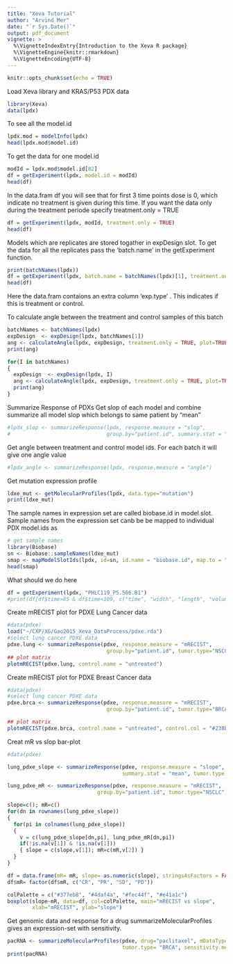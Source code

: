 ```yaml
---
title: "Xeva Tutorial"
author: "Arvind Mer"
date: "`r Sys.Date()`"
output: pdf_document
vignette: >
  %\VignetteIndexEntry{Introduction to the Xeva R package}
  %\VignetteEngine{knitr::rmarkdown}
  %\VignetteEncoding{UTF-8}
---
```


```r
knitr::opts_chunk$set(echo = TRUE)
```

Load Xeva library and KRAS/P53 PDX data
```r
library(Xeva)
data(lpdx)
```


To see all the model.id
```r
lpdx.mod = modelInfo(lpdx)
head(lpdx.mod$model.id)
```

To get the data for one model.id
```r
modId = lpdx.mod$model.id[82]
df = getExperiment(lpdx, model.id = modId)
head(df)
```

In the data.fram df you will see that for first 3 time points dose is 0, which indicate no treatment is given during this time. If you want the data only during the treatment periode specify treatment.only = TRUE

```r
df = getExperiment(lpdx, modId, treatment.only = TRUE)
head(df)
```


Models which are replicates are stored togather in expDesign slot. To get the data for all the replicates pass the 'batch.name' in the getExperiment function.

```r
print(batchNames(lpdx))
df = getExperiment(lpdx, batch.name = batchNames(lpdx)[1], treatment.only = TRUE)
head(df)
```

Here the data.fram contaions an extra column 'exp.type' . This indicates if this is treatment or control. 

To calculate angle between the treatment and control samples of this batch
```r
batchNames <- batchNames(lpdx)
expDesign  <- expDesign(lpdx, batchNames[1])
ang <- calculateAngle(lpdx, expDesign, treatment.only = TRUE, plot=TRUE)
print(ang)

for(I in batchNames)
{
  expDesign  <- expDesign(lpdx, I)
  ang <- calculateAngle(lpdx, expDesign, treatment.only = TRUE, plot=TRUE)
  print(ang)
}

```

Summarize Response of PDXs
Get slop of each model and combine summarize all model slop which belongs to same patient by "mean"
```r
#lpdx_slop <- summarizeResponse(lpdx, response.measure = "slop", 
#                               group.by="patient.id", summary.stat = "mean")
```


Get angle between treatment and control model ids. For each batch it will give one angle value
```r
#lpdx_angle <- summarizeResponse(lpdx, response.measure = "angle")

```


Get mutation expression profile 
```r
ldxe_mut <- getMolecularProfiles(lpdx, data.type="mutation")
print(ldxe_mut)
```

The sample names in expression set are called biobase.id in model slot.
Sample names from the expression set canb be be mapped to individual PDX model.ids as
```r
# get sample names
library(Biobase)
sn <- Biobase::sampleNames(ldxe_mut)
smap <- mapModelSlotIds(lpdx, id=sn, id.name = "biobase.id", map.to = "model.id")
head(smap)
```



What should we do here 
```r
df = getExperiment(lpdx, "PHLC119_P5.506.B1")
#print(df[df$time>85 & df$time<109, c("time", "width", "length", "volume", "comment", "dose")])
```



\pagebreak

Create mRECIST plot for PDXE Lung Cancer data
```r
#data(pdxe)
load("~/CXP/XG/Gao2015_Xeva_DataProcess/pdxe.rda")
#select lung cancer PDXE data
pdxe.lung <- summarizeResponse(pdxe, response.measure = "mRECIST",
                                group.by="patient.id", tumor.type="NSCLC")
## plot matrix
plotmRECIST(pdxe.lung, control.name = "untreated")
```

Create mRECIST plot for PDXE Breast Cancer data
```r
#data(pdxe)
#select lung cancer PDXE data
pdxe.brca <- summarizeResponse(pdxe, response.measure = "mRECIST",
                                group.by="patient.id", tumor.type="BRCA")

## plot matrix
plotmRECIST(pdxe.brca, control.name = "untreated", control.col = "#238b45")
```



Creat mR vs slop bar-plot
```r
#data(pdxe)

lung_pdxe_slope <- summarizeResponse(pdxe, response.measure = "slope", group.by="patient.id", 
                                     summary.stat = "mean", tumor.type = "NSCLC")

lung_pdxe_mR <- summarizeResponse(pdxe, response.measure = "mRECIST",
                             group.by="patient.id", tumor.type="NSCLC")

slope=c(); mR=c()
for(dn in rownames(lung_pdxe_slope))
{
  for(pi in colnames(lung_pdxe_slope))
  {
    v = c(lung_pdxe_slope[dn,pi], lung_pdxe_mR[dn,pi])
    if(!is.na(v[1]) & !is.na(v[1]))
    { slope = c(slope,v[1]); mR=c(mR,v[2]) }
  }
}

df = data.frame(mR= mR, slope= as.numeric(slope), stringsAsFactors = FALSE)
df$mR= factor(df$mR, c("CR", "PR", "SD", "PD"))

colPalette = c("#377eb8", "#4daf4a", "#fec44f", "#e41a1c")
boxplot(slope~mR, data=df, col=colPalette, main="mRECIST vs slope", 
        xlab="mRECIST", ylab="slope")

```





Get genomic data and response for a drug
summarizeMolecularProfiles gives an expression-set with sensitivity. 
```r
pacRNA <- summarizeMolecularProfiles(pdxe, drug="paclitaxel", mDataType="RNASeq",
                                     tumor.type= "BRCA", sensitivity.measure="mRECIST")
print(pacRNA)
```

